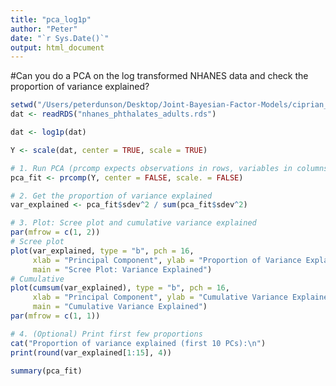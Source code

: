 ```yaml
---
title: "pca_log1p"
author: "Peter"
date: "`r Sys.Date()`"
output: html_document
---
```


#Can you do a PCA on the log transformed NHANES data and check the proportion of variance explained?

```r
setwd("/Users/peterdunson/Desktop/Joint-Bayesian-Factor-Models/ciprian_sim/nhanes")
dat <- readRDS("nhanes_phthalates_adults.rds")

dat <- log1p(dat)

Y <- scale(dat, center = TRUE, scale = TRUE) 
```


```r

# 1. Run PCA (prcomp expects observations in rows, variables in columns)
pca_fit <- prcomp(Y, center = FALSE, scale. = FALSE)

# 2. Get the proportion of variance explained
var_explained <- pca_fit$sdev^2 / sum(pca_fit$sdev^2)

# 3. Plot: Scree plot and cumulative variance explained
par(mfrow = c(1, 2))
# Scree plot
plot(var_explained, type = "b", pch = 16,
     xlab = "Principal Component", ylab = "Proportion of Variance Explained",
     main = "Scree Plot: Variance Explained")
# Cumulative
plot(cumsum(var_explained), type = "b", pch = 16,
     xlab = "Principal Component", ylab = "Cumulative Variance Explained",
     main = "Cumulative Variance Explained")
par(mfrow = c(1, 1))

# 4. (Optional) Print first few proportions
cat("Proportion of variance explained (first 10 PCs):\n")
print(round(var_explained[1:15], 4))

summary(pca_fit)
```




